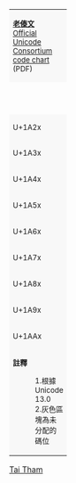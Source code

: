 {| border="1" cellspacing="0" cellpadding="5" class="wikitable nounderlines" style="border-collapse:collapse;background:#FFFFFF;font-size:large;text-align:center"
| colspan="17" style="background:#F8F8F8;font-size:small" | '''[[老傣文 (Unicode區段)|老傣文]]'''{{ref label|U1A20_as_of_Unicode_version|1}}{{ref label|U1A20_grey|2}}<br />[https://www.unicode.org/charts/PDF/U1A20.pdf Official Unicode Consortium code chart] (PDF)
|- style="background:#F8F8F8;font-size:small"
| style="width:45pt" | &nbsp; || style="width:20pt"  | 0 || style="width:20pt"  | 1 || style="width:20pt"  | 2 || style="width:20pt"  | 3 || style="width:20pt"  | 4 || style="width:20pt"  | 5 || style="width:20pt"  | 6 || style="width:20pt"  | 7 || style="width:20pt"  | 8 || style="width:20pt"  | 9 || style="width:20pt"  | A || style="width:20pt"  | B || style="width:20pt"  | C || style="width:20pt"  | D || style="width:20pt"  | E || style="width:20pt"  | F
|-
| style="background:#F8F8F8;font-size:small" | U+1A2x
| style="font-family:'Noto Sans Tai Tham';" title="U+1A20: TAI THAM LETTER HIGH KA" | &#x1A20;
| style="font-family:'Noto Sans Tai Tham';" title="U+1A21: TAI THAM LETTER HIGH KHA" | &#x1A21;
| style="font-family:'Noto Sans Tai Tham';" title="U+1A22: TAI THAM LETTER HIGH KXA" | &#x1A22;
| style="font-family:'Noto Sans Tai Tham';" title="U+1A23: TAI THAM LETTER LOW KA" | &#x1A23;
| style="font-family:'Noto Sans Tai Tham';" title="U+1A24: TAI THAM LETTER LOW KXA" | &#x1A24;
| style="font-family:'Noto Sans Tai Tham';" title="U+1A25: TAI THAM LETTER LOW KHA" | &#x1A25;
| style="font-family:'Noto Sans Tai Tham';" title="U+1A26: TAI THAM LETTER NGA" | &#x1A26;
| style="font-family:'Noto Sans Tai Tham';" title="U+1A27: TAI THAM LETTER HIGH CA" | &#x1A27;
| style="font-family:'Noto Sans Tai Tham';" title="U+1A28: TAI THAM LETTER HIGH CHA" | &#x1A28;
| style="font-family:'Noto Sans Tai Tham';" title="U+1A29: TAI THAM LETTER LOW CA" | &#x1A29;
| style="font-family:'Noto Sans Tai Tham';" title="U+1A2A: TAI THAM LETTER LOW SA" | &#x1A2A;
| style="font-family:'Noto Sans Tai Tham';" title="U+1A2B: TAI THAM LETTER LOW CHA" | &#x1A2B;
| style="font-family:'Noto Sans Tai Tham';" title="U+1A2C: TAI THAM LETTER NYA" | &#x1A2C;
| style="font-family:'Noto Sans Tai Tham';" title="U+1A2D: TAI THAM LETTER RATA" | &#x1A2D;
| style="font-family:'Noto Sans Tai Tham';" title="U+1A2E: TAI THAM LETTER HIGH RATHA" | &#x1A2E;
| style="font-family:'Noto Sans Tai Tham';" title="U+1A2F: TAI THAM LETTER DA" | &#x1A2F;
|-
| style="background:#F8F8F8;font-size:small" | U+1A3x
| style="font-family:'Noto Sans Tai Tham';" title="U+1A30: TAI THAM LETTER LOW RATHA" | &#x1A30;
| style="font-family:'Noto Sans Tai Tham';" title="U+1A31: TAI THAM LETTER RANA" | &#x1A31;
| style="font-family:'Noto Sans Tai Tham';" title="U+1A32: TAI THAM LETTER HIGH TA" | &#x1A32;
| style="font-family:'Noto Sans Tai Tham';" title="U+1A33: TAI THAM LETTER HIGH THA" | &#x1A33;
| style="font-family:'Noto Sans Tai Tham';" title="U+1A34: TAI THAM LETTER LOW TA" | &#x1A34;
| style="font-family:'Noto Sans Tai Tham';" title="U+1A35: TAI THAM LETTER LOW THA" | &#x1A35;
| style="font-family:'Noto Sans Tai Tham';" title="U+1A36: TAI THAM LETTER NA" | &#x1A36;
| style="font-family:'Noto Sans Tai Tham';" title="U+1A37: TAI THAM LETTER BA" | &#x1A37;
| style="font-family:'Noto Sans Tai Tham';" title="U+1A38: TAI THAM LETTER HIGH PA" | &#x1A38;
| style="font-family:'Noto Sans Tai Tham';" title="U+1A39: TAI THAM LETTER HIGH PHA" | &#x1A39;
| style="font-family:'Noto Sans Tai Tham';" title="U+1A3A: TAI THAM LETTER HIGH FA" | &#x1A3A;
| style="font-family:'Noto Sans Tai Tham';" title="U+1A3B: TAI THAM LETTER LOW PA" | &#x1A3B;
| style="font-family:'Noto Sans Tai Tham';" title="U+1A3C: TAI THAM LETTER LOW FA" | &#x1A3C;
| style="font-family:'Noto Sans Tai Tham';" title="U+1A3D: TAI THAM LETTER LOW PHA" | &#x1A3D;
| style="font-family:'Noto Sans Tai Tham';" title="U+1A3E: TAI THAM LETTER MA" | &#x1A3E;
| style="font-family:'Noto Sans Tai Tham';" title="U+1A3F: TAI THAM LETTER LOW YA" | &#x1A3F;
|-
| style="background:#F8F8F8;font-size:small" | U+1A4x
| style="font-family:'Noto Sans Tai Tham';" title="U+1A40: TAI THAM LETTER HIGH YA" | &#x1A40;
| style="font-family:'Noto Sans Tai Tham';" title="U+1A41: TAI THAM LETTER RA" | &#x1A41;
| style="font-family:'Noto Sans Tai Tham';" title="U+1A42: TAI THAM LETTER RUE" | &#x1A42;
| style="font-family:'Noto Sans Tai Tham';" title="U+1A43: TAI THAM LETTER LA" | &#x1A43;
| style="font-family:'Noto Sans Tai Tham';" title="U+1A44: TAI THAM LETTER LUE" | &#x1A44;
| style="font-family:'Noto Sans Tai Tham';" title="U+1A45: TAI THAM LETTER WA" | &#x1A45;
| style="font-family:'Noto Sans Tai Tham';" title="U+1A46: TAI THAM LETTER HIGH SHA" | &#x1A46;
| style="font-family:'Noto Sans Tai Tham';" title="U+1A47: TAI THAM LETTER HIGH SSA" | &#x1A47;
| style="font-family:'Noto Sans Tai Tham';" title="U+1A48: TAI THAM LETTER HIGH SA" | &#x1A48;
| style="font-family:'Noto Sans Tai Tham';" title="U+1A49: TAI THAM LETTER HIGH HA" | &#x1A49;
| style="font-family:'Noto Sans Tai Tham';" title="U+1A4A: TAI THAM LETTER LLA" | &#x1A4A;
| style="font-family:'Noto Sans Tai Tham';" title="U+1A4B: TAI THAM LETTER A" | &#x1A4B;
| style="font-family:'Noto Sans Tai Tham';" title="U+1A4C: TAI THAM LETTER LOW HA" | &#x1A4C;
| style="font-family:'Noto Sans Tai Tham';" title="U+1A4D: TAI THAM LETTER I" | &#x1A4D;
| style="font-family:'Noto Sans Tai Tham';" title="U+1A4E: TAI THAM LETTER II" | &#x1A4E;
| style="font-family:'Noto Sans Tai Tham';" title="U+1A4F: TAI THAM LETTER U" | &#x1A4F;
|-
| style="background:#F8F8F8;font-size:small" | U+1A5x
| style="font-family:'Noto Sans Tai Tham';" title="U+1A50: TAI THAM LETTER UU" | &#x1A50;
| style="font-family:'Noto Sans Tai Tham';" title="U+1A51: TAI THAM LETTER EE" | &#x1A51;
| style="font-family:'Noto Sans Tai Tham';" title="U+1A52: TAI THAM LETTER OO" | &#x1A52;
| style="font-family:'Noto Sans Tai Tham';" title="U+1A53: TAI THAM LETTER LAE" | &#x1A53;
| style="font-family:'Noto Sans Tai Tham';" title="U+1A54: TAI THAM LETTER GREAT SA" | &#x1A54;
| style="font-family:'Noto Sans Tai Tham';" title="U+1A55: TAI THAM CONSONANT SIGN MEDIAL RA" | &#x1A55;
| style="font-family:'Noto Sans Tai Tham';" title="U+1A56: TAI THAM CONSONANT SIGN MEDIAL LA" | &#x200A;&#x1A56;
| style="font-family:'Noto Sans Tai Tham';" title="U+1A57: TAI THAM CONSONANT SIGN LA TANG LAI" | &#x1A57;
| style="font-family:'Noto Sans Tai Tham';" title="U+1A58: TAI THAM SIGN MAI KANG LAI" | &#x200A;&#x1A58;
| style="font-family:'Noto Sans Tai Tham';" title="U+1A59: TAI THAM CONSONANT SIGN FINAL NGA" | &#x200A;&#x1A59;
| style="font-family:'Noto Sans Tai Tham';" title="U+1A5A: TAI THAM CONSONANT SIGN LOW PA" | &#x200A;&#x1A5A;
| style="font-family:'Noto Sans Tai Tham';" title="U+1A5B: TAI THAM CONSONANT SIGN HIGH RATHA OR LOW PA" | &#x200A;&#x1A5B;
| style="font-family:'Noto Sans Tai Tham';" title="U+1A5C: TAI THAM CONSONANT SIGN MA" | &#x200A;&#x1A5C;
| style="font-family:'Noto Sans Tai Tham';" title="U+1A5D: TAI THAM CONSONANT SIGN BA" | &#x200A;&#x1A5D;
| style="font-family:'Noto Sans Tai Tham';" title="U+1A5E: TAI THAM CONSONANT SIGN SA" | &#x200A;&#x1A5E;
| title="Reserved" style="background-color:#CCCCCC;" |  
|-
| style="background:#F8F8F8;font-size:small" | U+1A6x
| style="font-family:'Noto Sans Tai Tham';" title="U+1A60: TAI THAM SIGN SAKOT" | {{border|&nbsp;&nbsp;&#x1A60;&nbsp;|style=dashed|color=black}}
| style="font-family:'Noto Sans Tai Tham';" title="U+1A61: TAI THAM VOWEL SIGN A" | &#x1A61;
| style="font-family:'Noto Sans Tai Tham';" title="U+1A62: TAI THAM VOWEL SIGN MAI SAT" | &#x200A;&#x1A62;
| style="font-family:'Noto Sans Tai Tham';" title="U+1A63: TAI THAM VOWEL SIGN AA" | &#x1A63;
| style="font-family:'Noto Sans Tai Tham';" title="U+1A64: TAI THAM VOWEL SIGN TALL AA" | &#x1A64;
| style="font-family:'Noto Sans Tai Tham';" title="U+1A65: TAI THAM VOWEL SIGN I" | &#x200A;&#x1A65;
| style="font-family:'Noto Sans Tai Tham';" title="U+1A66: TAI THAM VOWEL SIGN II" | &#x200A;&#x1A66;
| style="font-family:'Noto Sans Tai Tham';" title="U+1A67: TAI THAM VOWEL SIGN UE" | &#x200A;&#x1A67;
| style="font-family:'Noto Sans Tai Tham';" title="U+1A68: TAI THAM VOWEL SIGN UUE" | &#x200A;&#x1A68;
| style="font-family:'Noto Sans Tai Tham';" title="U+1A69: TAI THAM VOWEL SIGN U" | &#x200A;&#x1A69;
| style="font-family:'Noto Sans Tai Tham';" title="U+1A6A: TAI THAM VOWEL SIGN UU" | &#x200A;&#x1A6A;
| style="font-family:'Noto Sans Tai Tham';" title="U+1A6B: TAI THAM VOWEL SIGN O" | &#x200A;&#x1A6B;
| style="font-family:'Noto Sans Tai Tham';" title="U+1A6C: TAI THAM VOWEL SIGN OA BELOW" | &#x200A;&#x1A6C;
| style="font-family:'Noto Sans Tai Tham';" title="U+1A6D: TAI THAM VOWEL SIGN OY" | &#x1A6D;
| style="font-family:'Noto Sans Tai Tham';" title="U+1A6E: TAI THAM VOWEL SIGN E" | &#x1A6E;
| style="font-family:'Noto Sans Tai Tham';" title="U+1A6F: TAI THAM VOWEL SIGN AE" | &#x1A6F;
|-
| style="background:#F8F8F8;font-size:small" | U+1A7x
| style="font-family:'Noto Sans Tai Tham';" title="U+1A70: TAI THAM VOWEL SIGN OO" | &#x1A70;
| style="font-family:'Noto Sans Tai Tham';" title="U+1A71: TAI THAM VOWEL SIGN AI" | &#x1A71;
| style="font-family:'Noto Sans Tai Tham';" title="U+1A72: TAI THAM VOWEL SIGN THAM AI" | &#x1A72;
| style="font-family:'Noto Sans Tai Tham';" title="U+1A73: TAI THAM VOWEL SIGN OA ABOVE" | &#x200A;&#x1A73;
| style="font-family:'Noto Sans Tai Tham';" title="U+1A74: TAI THAM SIGN MAI KANG" | &#x200A;&#x1A74;
| style="font-family:'Noto Sans Tai Tham';" title="U+1A75: TAI THAM SIGN TONE-1" | &#x200A;&#x1A75;
| style="font-family:'Noto Sans Tai Tham';" title="U+1A76: TAI THAM SIGN TONE-2" | &#x200A;&#x1A76;
| style="font-family:'Noto Sans Tai Tham';" title="U+1A77: TAI THAM SIGN KHUEN TONE-3" | &#x200A;&#x1A77;
| style="font-family:'Noto Sans Tai Tham';" title="U+1A78: TAI THAM SIGN KHUEN TONE-4" | &#x200A;&#x1A78;
| style="font-family:'Noto Sans Tai Tham';" title="U+1A79: TAI THAM SIGN KHUEN TONE-5" | &#x200A;&#x1A79;
| style="font-family:'Noto Sans Tai Tham';" title="U+1A7A: TAI THAM SIGN RA HAAM" | &#x200A;&#x1A7A;
| style="font-family:'Noto Sans Tai Tham';" title="U+1A7B: TAI THAM SIGN MAI SAM" | &#x200A;&#x1A7B;
| style="font-family:'Noto Sans Tai Tham';" title="U+1A7C: TAI THAM SIGN KHUEN-LUE KARAN" | &#x200A;&#x1A7C;
| title="Reserved" style="background-color:#CCCCCC;" |  
| title="Reserved" style="background-color:#CCCCCC;" |  
| style="font-family:'Noto Sans Tai Tham';" title="U+1A7F: TAI THAM COMBINING CRYPTOGRAMMIC DOT" | &#x200A;&#x1A7F;
|-
| style="background:#F8F8F8;font-size:small" | U+1A8x
| style="font-family:'Noto Sans Tai Tham';" title="U+1A80: TAI THAM HORA DIGIT ZERO" | &#x1A80;
| style="font-family:'Noto Sans Tai Tham';" title="U+1A81: TAI THAM HORA DIGIT ONE" | &#x1A81;
| style="font-family:'Noto Sans Tai Tham';" title="U+1A82: TAI THAM HORA DIGIT TWO" | &#x1A82;
| style="font-family:'Noto Sans Tai Tham';" title="U+1A83: TAI THAM HORA DIGIT THREE" | &#x1A83;
| style="font-family:'Noto Sans Tai Tham';" title="U+1A84: TAI THAM HORA DIGIT FOUR" | &#x1A84;
| style="font-family:'Noto Sans Tai Tham';" title="U+1A85: TAI THAM HORA DIGIT FIVE" | &#x1A85;
| style="font-family:'Noto Sans Tai Tham';" title="U+1A86: TAI THAM HORA DIGIT SIX" | &#x1A86;
| style="font-family:'Noto Sans Tai Tham';" title="U+1A87: TAI THAM HORA DIGIT SEVEN" | &#x1A87;
| style="font-family:'Noto Sans Tai Tham';" title="U+1A88: TAI THAM HORA DIGIT EIGHT" | &#x1A88;
| style="font-family:'Noto Sans Tai Tham';" title="U+1A89: TAI THAM HORA DIGIT NINE" | &#x1A89;
| title="Reserved" style="background-color:#CCCCCC;" |  
| title="Reserved" style="background-color:#CCCCCC;" |  
| title="Reserved" style="background-color:#CCCCCC;" |  
| title="Reserved" style="background-color:#CCCCCC;" |  
| title="Reserved" style="background-color:#CCCCCC;" |  
| title="Reserved" style="background-color:#CCCCCC;" |  
|-
| style="background:#F8F8F8;font-size:small" | U+1A9x
| style="font-family:'Noto Sans Tai Tham';" title="U+1A90: TAI THAM THAM DIGIT ZERO" | &#x1A90;
| style="font-family:'Noto Sans Tai Tham';" title="U+1A91: TAI THAM THAM DIGIT ONE" | &#x1A91;
| style="font-family:'Noto Sans Tai Tham';" title="U+1A92: TAI THAM THAM DIGIT TWO" | &#x1A92;
| style="font-family:'Noto Sans Tai Tham';" title="U+1A93: TAI THAM THAM DIGIT THREE" | &#x1A93;
| style="font-family:'Noto Sans Tai Tham';" title="U+1A94: TAI THAM THAM DIGIT FOUR" | &#x1A94;
| style="font-family:'Noto Sans Tai Tham';" title="U+1A95: TAI THAM THAM DIGIT FIVE" | &#x1A95;
| style="font-family:'Noto Sans Tai Tham';" title="U+1A96: TAI THAM THAM DIGIT SIX" | &#x1A96;
| style="font-family:'Noto Sans Tai Tham';" title="U+1A97: TAI THAM THAM DIGIT SEVEN" | &#x1A97;
| style="font-family:'Noto Sans Tai Tham';" title="U+1A98: TAI THAM THAM DIGIT EIGHT" | &#x1A98;
| style="font-family:'Noto Sans Tai Tham';" title="U+1A99: TAI THAM THAM DIGIT NINE" | &#x1A99;
| title="Reserved" style="background-color:#CCCCCC;" |  
| title="Reserved" style="background-color:#CCCCCC;" |  
| title="Reserved" style="background-color:#CCCCCC;" |  
| title="Reserved" style="background-color:#CCCCCC;" |  
| title="Reserved" style="background-color:#CCCCCC;" |  
| title="Reserved" style="background-color:#CCCCCC;" |  
|-
| style="background:#F8F8F8;font-size:small" | U+1AAx
| style="font-family:'Noto Sans Tai Tham';" title="U+1AA0: TAI THAM SIGN WIANG" | &#x1AA0;
| style="font-family:'Noto Sans Tai Tham';" title="U+1AA1: TAI THAM SIGN WIANGWAAK" | &#x1AA1;
| style="font-family:'Noto Sans Tai Tham';" title="U+1AA2: TAI THAM SIGN SAWAN" | &#x1AA2;
| style="font-family:'Noto Sans Tai Tham';" title="U+1AA3: TAI THAM SIGN KEOW" | &#x1AA3;
| style="font-family:'Noto Sans Tai Tham';" title="U+1AA4: TAI THAM SIGN HOY" | &#x1AA4;
| style="font-family:'Noto Sans Tai Tham';" title="U+1AA5: TAI THAM SIGN DOKMAI" | &#x1AA5;
| style="font-family:'Noto Sans Tai Tham';" title="U+1AA6: TAI THAM SIGN REVERSED ROTATED RANA" | &#x1AA6;
| style="font-family:'Noto Sans Tai Tham';" title="U+1AA7: TAI THAM SIGN MAI YAMOK" | &#x1AA7;
| style="font-family:'Noto Sans Tai Tham';" title="U+1AA8: TAI THAM SIGN KAAN" | &#x1AA8;
| style="font-family:'Noto Sans Tai Tham';" title="U+1AA9: TAI THAM SIGN KAANKUU" | &#x1AA9;
| style="font-family:'Noto Sans Tai Tham';" title="U+1AAA: TAI THAM SIGN SATKAAN" | &#x1AAA;
| style="font-family:'Noto Sans Tai Tham';" title="U+1AAB: TAI THAM SIGN SATKAANKUU" | &#x1AAB;
| style="font-family:'Noto Sans Tai Tham';" title="U+1AAC: TAI THAM SIGN HANG" | &#x1AAC;
| style="font-family:'Noto Sans Tai Tham';" title="U+1AAD: TAI THAM SIGN CAANG" | &#x1AAD;
| title="Reserved" style="background-color:#CCCCCC;" |  
| title="Reserved" style="background-color:#CCCCCC;" |  
|-
| colspan="17" style="background:#F8F8F8;font-size:small;text-align:left" | '''註釋'''
:1.{{note|U1A20_as_of_Unicode_version}}根據 Unicode 13.0
:2.{{note|U1A20_grey}}灰色區塊為未分配的碼位
|}<noinclude>
[[Category:Unicode模板|Tai Tham]]
</noinclude>